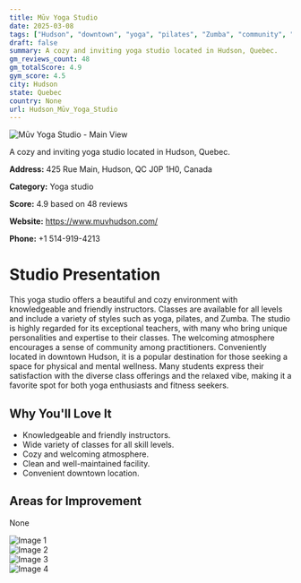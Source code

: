 ```yaml
---
title: Mūv Yoga Studio
date: 2025-03-08
tags: ["Hudson", "downtown", "yoga", "pilates", "Zumba", "community", "cozy", "Hudson"]  
draft: false
summary: A cozy and inviting yoga studio located in Hudson, Quebec.
gm_reviews_count: 48
gm_totalScore: 4.9
gym_score: 4.5
city: Hudson
state: Quebec
country: None
url: Hudson_Mūv_Yoga_Studio
---
```


<div className="aspect-[16/9] relative my-8">
  <img 
    src="https://lh5.googleusercontent.com/p/AF1QipOq8zsURPBx3s4pX9ZZ1IGmgsrE4ZmvTpM2U1UC=w1920-h1080-k-no"
    alt="Mūv Yoga Studio - Main View"
    className="object-cover absolute inset-0 w-full h-full rounded-lg"
  />
</div>

A cozy and inviting yoga studio located in Hudson, Quebec.

**Address:** 425 Rue Main, Hudson, QC J0P 1H0, Canada

**Category:** Yoga studio

**Score:** 4.9 based on 48 reviews

**Website:** https://www.muvhudson.com/

**Phone:** +1 514-919-4213

# Studio Presentation

This yoga studio offers a beautiful and cozy environment with knowledgeable and friendly instructors. Classes are available for all levels and include a variety of styles such as yoga, pilates, and Zumba. The studio is highly regarded for its exceptional teachers, with many who bring unique personalities and expertise to their classes. The welcoming atmosphere encourages a sense of community among practitioners. Conveniently located in downtown Hudson, it is a popular destination for those seeking a space for physical and mental wellness. Many students express their satisfaction with the diverse class offerings and the relaxed vibe, making it a favorite spot for both yoga enthusiasts and fitness seekers.

## Why You'll Love It

- Knowledgeable and friendly instructors.
- Wide variety of classes for all skill levels.
- Cozy and welcoming atmosphere.
- Clean and well-maintained facility.
- Convenient downtown location.

## Areas for Improvement

None

<div className="grid grid-cols-1 xl:grid-cols-2 gap-4 my-8">
<div className="aspect-[4/3] relative"><img src="https://lh5.googleusercontent.com/p/AF1QipOM9DUO4YEeBWdEG37S87bLhQWQT6UfcVu8Ww7i=w1920-h1080-k-no" alt="Image 1" className="object-cover absolute inset-0 w-full h-full rounded-lg" /></div>
<div className="aspect-[4/3] relative"><img src="https://lh5.googleusercontent.com/p/AF1QipOPf4vyjZjw-wl8ddS9AkE8d0Kd9i12IxZwmQny=w1920-h1080-k-no" alt="Image 2" className="object-cover absolute inset-0 w-full h-full rounded-lg" /></div>
<div className="aspect-[4/3] relative"><img src="https://lh5.googleusercontent.com/p/AF1QipP4jo-V2LtKKBLg9rnaSXoHNlCTSMy1gPioATDS=w1920-h1080-k-no" alt="Image 3" className="object-cover absolute inset-0 w-full h-full rounded-lg" /></div>
<div className="aspect-[4/3] relative"><img src="https://lh5.googleusercontent.com/p/AF1QipMPj8SIGSvYkWHwxdzxU0Aig-G3agxiaiQyzGwa=w1920-h1080-k-no" alt="Image 4" className="object-cover absolute inset-0 w-full h-full rounded-lg" /></div>
</div>